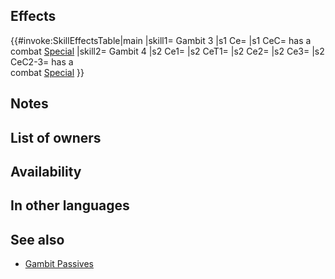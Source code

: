 {{Passive
|name=Gambit
|type=B
|exclusive=0
|canUseWeapon={{WeaponList|Melee}}
|canUseMove={{MoveList|All}}
|properties=random_owner
|1name=Gambit 1
|1tagid=SID_奥の手1
|1effect=If unit's or foe's attack can trigger unit's Special, reduces damage from attacks during combat and from area-of-effect Specials (excluding Røkkr area-of-effect Specials) by percentage = unit's max Special cooldown count value × 4 (max 20%).
|1cost=60
|1required=-
|1promotionTier=1
|1promotionRarity=4
|2name=Gambit 2
|2tagid=SID_奥の手2
|2effect=If unit's or foe's attack can trigger unit's Special, reduces damage from attacks during combat and from area-of-effect Specials (excluding Røkkr area-of-effect Specials) by percentage = unit's max Special cooldown count value × 7 (max 35%).
|2cost=120
|2promotionTier=1
|2promotionRarity=5
|3name=Gambit 3
|3tagid=SID_奥の手3
|3effect=If unit's or foe's attack can trigger unit's Special, reduces damage from attacks during combat and from area-of-effect Specials (excluding Røkkr area-of-effect Specials) by percentage = unit's max Special cooldown count value × 10 (max 50%).
|3cost=240
|3next=-
|4name=Gambit 4
|4tagid=SID_奥の手4
|4effect=Inflicts Spd/Def-4 on foe during combat, and also, if unit's or foe's attack can trigger unit's Special, deals damage during combat = unit's max Special cooldown count value - 2, × 5 (min 0; max 15; excluding area-of-effect Specials) and reduces damage from attacks during combat and from area-of-effect Specials (excluding Røkkr area-of-effect Specials) by percentage = unit's max Special cooldown count value × 10 (max 50%).
|4cost=300
}}
==Effects==
{{#invoke:SkillEffectsTable|main
|skill1={{Si|Gambit 3}} Gambit 3
|s1 Ce={{Eft|Damage Reduction|10 x ({{Tgt|Unit}}'s max Special CD)<br>from attacks & Non-Røkkr [[AoE Specials]]|percent=1|max=50%}}
|s1 CeC={{Tgt|Unit}} has a<br>combat [[Special]]
|skill2={{Si|Gambit 4}} Gambit 4
|s2 Ce1={{Eft|Temporary debuffs|Spd/Def|4}}
|s2 CeT1={{Tgt|Foe}}
|s2 Ce2={{Eft|Damage Boost|5 x ({{Tgt|Unit}}'s max Special CD -2)|min=0|max=15}}
|s2 Ce3={{Eft|Damage Reduction|10 x ({{Tgt|Unit}}'s max Special CD)<br>from attacks & Non-Røkkr [[AoE Specials]]|percent=1|max=50%}}
|s2 CeC2-3={{Tgt|Unit}} has a<br>combat [[Special]]
}}
==Notes==
{{DamagePercentageReduction}}
{{AoEDamageReduction}}
{{Temporary debuffs|name=Gambit 4}}
{{DamageBoost|name=Gambit 4}}

==List of owners==
{{Skill Hero List}}
==Availability==
{{PassiveFocusList}}
{{PassiveDistributionList}}
{{PassiveCombatManualList}}
==In other languages==
{{OtherLanguages
|english=Gambit
|japanese=奥の手
|german=Schachzug
|spanishEU=Táctica especial
|spanishLA=Táctica especial
|french=Manœuvre
|italian=Stratagemma
|chineseTW=底牌
|portuguese=Estratagema
}}
==See also==
{{See also skills|cond=(Description LIKE '%unit_s max special cooldown count value%') AND (Exclusive='1' AND Name NOT LIKE '%+' AND Properties HOLDS NOT 'arcane')}}
* [[Gambit Passives]]
{{Passives Navbox|B}}